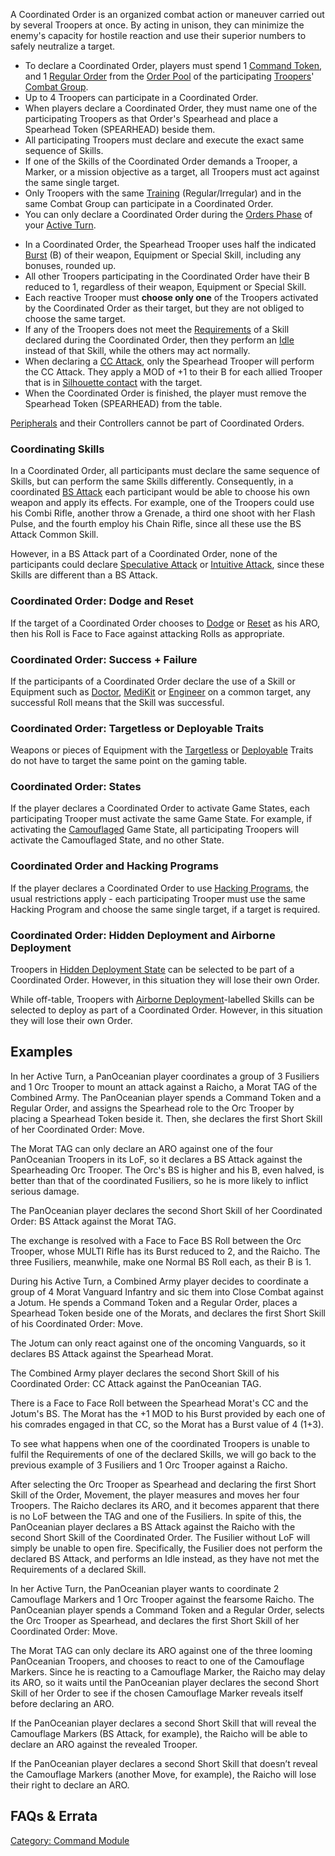 {{section-command-section}}


{{n4only}}
{{n4}}
A Coordinated Order is an organized combat action or maneuver carried out by several Troopers at once. By acting in unison, they can minimize the enemy's capacity for hostile reaction and use their superior numbers to safely neutralize a target.

{{image | name=spearhead0.jpg | style=128 }}

{{skillbox |black| COORDINATED ORDER | }}
{{skill-label | Attack/Movement }}
{{requirements}}
* To declare a Coordinated Order, players must spend 1 [[Command Token]], and 1 [[Regular Order]] from the [[Order Pool]] of the participating [[Trooper]]s' [[Combat Group]].
* Up to 4 Troopers can participate in a Coordinated Order.
* When players declare a Coordinated Order, they must name one of the participating Troopers as that Order's Spearhead and place a Spearhead Token (SPEARHEAD) beside them.
* All participating Troopers must declare and execute the exact same sequence of Skills.
* If one of the Skills of the Coordinated Order demands a Trooper, a Marker, or a mission objective as a target, all Troopers must act against the same single target.
* Only Troopers with the same [[Training]] (Regular/Irregular) and in the same Combat Group can participate in a Coordinated Order.
* You can only declare a Coordinated Order during the [[Orders Phase]] of your [[Active Turn]].
{{effects}}
* In a Coordinated Order, the Spearhead Trooper uses half the indicated [[Burst]] (B) of their weapon, Equipment or Special Skill, including any bonuses, rounded up.
* All other Troopers participating in the Coordinated Order have their B reduced to 1, regardless of their weapon, Equipment or Special Skill.
* Each reactive Trooper must '''choose only one''' of the Troopers activated by the Coordinated Order as their target, but they are not obliged to choose the same target.
* If any of the Troopers does not meet the [[Requirements]] of a Skill declared during the Coordinated Order, then they perform an [[Idle]] instead of that Skill, while the others may act normally.
* When declaring a [[CC Attack]], only the Spearhead Trooper will perform the CC Attack. They apply a MOD of +1 to their B for each allied Trooper that is in [[Silhouette contact]] with the target.
* When the Coordinated Order is finished, the player must remove the Spearhead Token (SPEARHEAD) from the table.


{{important-start}}
[[Peripheral]]s and their Controllers cannot be part of Coordinated Orders. 
{{important-end}}


===Coordinating Skills===
In a Coordinated Order, all participants must declare the same sequence of Skills, but can perform the same Skills differently. Consequently, in a coordinated [[BS Attack]] each participant would be able to choose his own weapon and apply its effects. For example, one of the Troopers could use his Combi Rifle, another throw a Grenade, a third one shoot with her Flash Pulse, and the fourth employ his Chain Rifle, since all these use the BS Attack Common Skill.

However, in a BS Attack part of a Coordinated Order, none of the participants could declare [[Speculative Attack]] or [[Intuitive Attack]], since these Skills are different than a BS Attack.


===Coordinated Order: Dodge and Reset===
If the target of a Coordinated Order chooses to [[Dodge]] or [[Reset]] as his ARO, then his Roll is Face to Face against attacking Rolls as appropriate.


===Coordinated Order: Success + Failure===
If the participants of a Coordinated Order declare the use of a Skill or Equipment such as [[Doctor]], [[MediKit]] or [[Engineer]] on a common target, any successful Roll means that the Skill was successful.


===Coordinated Order: Targetless or Deployable Traits===
Weapons or pieces of Equipment with the [[Targetless]] or [[Deployable]] Traits do not have to target the same point on the gaming table. 


===Coordinated Order: States===
If the player declares a Coordinated Order to activate Game States, each participating Trooper must activate the same Game State. For example, if activating the [[Camouflaged]] Game State, all participating Troopers will activate the Camouflaged State, and no other State.


===Coordinated Order and Hacking Programs===
If the player declares a Coordinated Order to use [[Hacking Program]]s, the usual restrictions apply - each participating Trooper must use the same Hacking Program and choose the same single target, if a target is required. 

{{update | PDF 2.1, July 2023}}
=== Coordinated Order: Hidden Deployment and Airborne Deployment ===

{{remember-start}}
{{erratahighblock}}
Troopers in [[Hidden Deployment State]] can be selected to be part of a Coordinated Order. However, in this situation they will lose their own Order.

While off-table, Troopers with [[Airborne Deployment]]-labelled Skills can be selected to deploy as part of a Coordinated Order. However, in this situation they will lose their own Order.
{{erratahighblock-end}}
{{remember-end}}
{{update-end}}

== Examples ==

{{greybox-start | Coordinated Order Example: Movement + BS Attack}}
In her Active Turn, a PanOceanian player coordinates a group of 3 Fusiliers and 1 Orc Trooper to mount an attack against a Raicho, a Morat TAG of the Combined Army. The PanOceanian player spends a Command Token and a Regular Order, and assigns the Spearhead role to the Orc Trooper by placing a Spearhead Token beside it. Then, she declares the first Short Skill of her Coordinated Order: Move.


The Morat TAG can only declare an ARO against one of the four PanOceanian Troopers in its LoF, so it declares a BS Attack against the Spearheading Orc Trooper. The Orc's BS is higher and his B, even halved, is better than that of the coordinated Fusiliers, so he is more likely to inflict serious damage.


The PanOceanian player declares the second Short Skill of her Coordinated Order: BS Attack against the Morat TAG.


The exchange is resolved with a Face to Face BS Roll between the Orc Trooper, whose MULTI Rifle has its Burst reduced to 2, and the Raicho. The three Fusiliers, meanwhile, make one Normal BS Roll each, as their B is 1.
{{greybox-end}}


{{greybox-start | Coordinated Order Example: Movement + CC Attack}}
During his Active Turn, a Combined Army player decides to coordinate a group of 4 Morat Vanguard Infantry and sic them into Close Combat against a Jotum. He spends a Command Token and a Regular Order, places a Spearhead Token beside one of the Morats, and declares the first Short Skill of his Coordinated Order: Move.


The Jotum can only react against one of the oncoming Vanguards, so it declares BS Attack against the Spearhead Morat.


The Combined Army player declares the second Short Skill of his Coordinated Order: CC Attack against the PanOceanian TAG.


There is a Face to Face Roll between the Spearhead Morat's CC and the Jotum's BS. The Morat has the +1 MOD to his Burst provided by each one of his comrades engaged in that CC, so the Morat has a Burst value of 4 (1+3).
{{greybox-end}}


{{greybox-start | Coordinated Order Example: Failed Activation}}
To see what happens when one of the coordinated Troopers is unable to fulfil the Requirements of one of the declared Skills, we will go back to the previous example of 3 Fusiliers and 1 Orc Trooper against a Raicho.


After selecting the Orc Trooper as Spearhead and declaring the first Short Skill of the Order, Movement, the player measures and moves her four Troopers. The Raicho declares its ARO, and it becomes apparent that there is no LoF between the TAG and one of the Fusiliers. In spite of this, the PanOceanian player declares a BS Attack against the Raicho with the second Short Skill of the Coordinated Order. The Fusilier without LoF will simply be unable to open fire. Specifically, the Fusilier does not perform the declared BS Attack, and performs an Idle instead, as they have not met the Requirements of a declared Skill.
{{greybox-end}}


{{greybox-start | Coordinated Order Example: Coordinating Troopers in Marker States }}
In her Active Turn, the PanOceanian player wants to coordinate 2 Camouflage Markers and 1 Orc Trooper against the fearsome Raicho. The PanOceanian player spends a Command Token and a Regular Order, selects the Orc Trooper as Spearhead, and declares the first Short Skill of her Coordinated Order: Move.


The Morat TAG can only declare its ARO against one of the three looming PanOceanian Troopers, and chooses to react to one of the Camouflage Markers. Since he is reacting to a Camouflage Marker, the Raicho may delay its ARO, so it waits until the PanOceanian player declares the second Short Skill of her Order to see if the chosen Camouflage Marker reveals itself before declaring an ARO.


If the PanOceanian player declares a second Short Skill that will reveal the Camouflage Markers (BS Attack, for example), the Raicho will be able to declare an ARO against  the revealed Trooper. 
  

If the PanOceanian player declares a second Short Skill that doesn’t reveal the Camouflage Markers (another Move, for example), the Raicho will lose their right to declare an ARO.
{{greybox-end}}


== FAQs & Errata ==

{{faqbox |
type = faq |
title = N4 FAQ |
version = Updated 1.1.1, Dec 2021 |
q = Q: If several Troopers are activated at once (for example a Coordinated Order or a Fireteam) and one of them uses Stealth while outside a reactive Trooper's ZoC or Hacking Area, can the Trooper that used Stealth be chosen as the target of AROs? |
a = <s>A: Yes, but the ARO will only be considered valid if the Stealth user performs a Skill that allows AROs.</s>
{{erratahighlight}}A: Yes, but the ARO will become an Idle if the Stealth user does not declare a Skill that allows AROs.{{erratahighlight-end}} |
related = [[Coordinated Orders]], [[Fireteams in the Active Turn]], [[Stealth]] }}


{{faqbox |
type = faq |
title = N4 FAQ |
version = 1.0, Jan 2021 |
q = Q: If a Trooper uses an Airborne Deployment Skill to deploy onto the table via a Coordinated Order or an Impetuous activation, what happens to their own Order? |
a = A: In this situation they will lose their own Order. |
related = [[Combat Jump]], [[Coordinated Orders]], [[Impetuous]], [[Parachutist]] }}


{{faqbox |
type = faq |
title = N4 FAQ |
version = 1.2, Jan 2022 |
q = Q: If multiple Troopers use Surprise Attack against the same target, for example via a Coordinated Order, or a Controller and Peripheral, do the Surprise Attack MODs stack with each other? |
a = A: No. Each Trooper's Surprise Attack MOD will be applied separately. For example if a Trooper is the target of two attackers using Surprise Attack, they will only suffer one Surprise Attack MOD if they Dodge, or Attack one of the Active Troopers. |
related = [[Coordinated Orders]], [[Peripheral]], [[Surprise Attack]] }}


{{faqbox |
type = faq |
title = N4 FAQ |
version = 1.3, Nov 2022 |
q = Q: Can a Controller be part of a Fireteam or Coordinated Order if its Peripheral is Isolated, Disconnected, Dead, etc? |
a = A: No. |
related = [[Coordinated Orders]], [[Fireteams: Basic Rules]], [[Peripheral]] }}


{{section-command-section}}

{{n4end}}



[[Category: Command Module]]